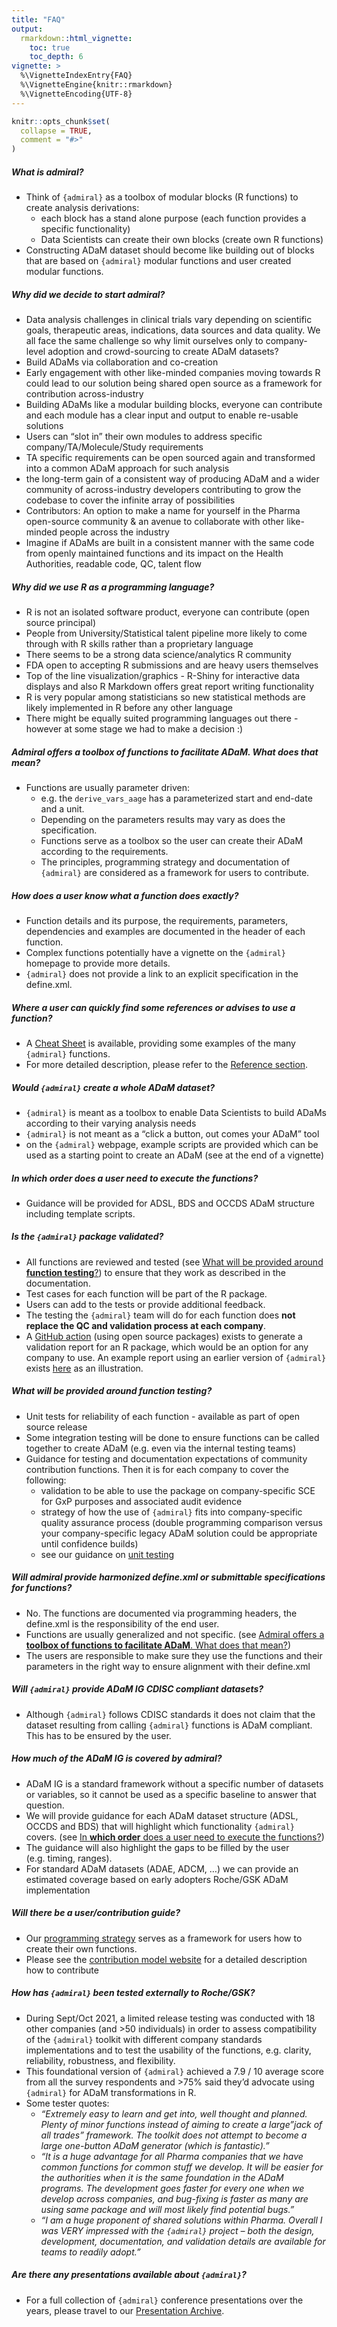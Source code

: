 ```yaml
---
title: "FAQ"
output: 
  rmarkdown::html_vignette:
    toc: true
    toc_depth: 6
vignette: >
  %\VignetteIndexEntry{FAQ}
  %\VignetteEngine{knitr::rmarkdown}
  %\VignetteEncoding{UTF-8}
---
```


```r
knitr::opts_chunk$set(
  collapse = TRUE,
  comment = "#>"
)
```

##### **What is admiral**?

* Think of `{admiral}` as a toolbox of modular blocks (R functions) to create analysis derivations:
  * each block has a stand alone purpose (each function provides a specific functionality)
  * Data Scientists can create their own blocks (create own R functions)

* Constructing ADaM dataset should become like building out of blocks that are based on `{admiral}` modular functions and user created modular functions. 

##### **Why** did we decide to start **admiral**?

  * Data analysis challenges in clinical trials vary depending on scientific goals, therapeutic areas, indications, data sources and data quality. We all face the same challenge so why limit ourselves only to company-level adoption and crowd-sourcing to create ADaM datasets? 
  * Build ADaMs via collaboration and co-creation
  * Early engagement with other like-minded companies moving towards R could lead to our solution being shared open source as a framework for contribution across-industry
  * Building ADaMs like a modular building blocks, everyone can contribute and each module has a clear input and output to enable re-usable solutions 
  * Users can “slot in” their own modules to address specific company/TA/Molecule/Study requirements
  * TA specific requirements can be open sourced again and transformed into a common ADaM approach for such analysis
  * the long-term gain of a consistent way of producing ADaM and a wider community of across-industry developers contributing to grow the codebase to cover the infinite array of possibilities
  * Contributors: An option to make a name for yourself in the Pharma open-source community & an avenue to collaborate with other like-minded people across the industry
  * Imagine if ADaMs are built in a consistent manner with the same code from openly maintained functions and its impact on the Health Authorities, readable code, QC, talent flow  

##### Why did we use **R as a programming language**?

 * R is not an isolated software product, everyone can contribute (open source principal)
 * People from University/Statistical talent pipeline more likely to come through with R skills rather than a proprietary language 
 * There seems to be a strong data science/analytics R community
 * FDA open to accepting R submissions and are heavy users themselves
 * Top of the line visualization/graphics - R-Shiny for interactive data displays and also R Markdown offers great report writing functionality
 * R is very popular among statisticians so new statistical methods are likely implemented in R before any other language
 * There might be equally suited programming languages out there - however at some stage we had to make a decision :)
 
##### Admiral offers a **toolbox of functions to facilitate ADaM**. What does that mean?

* Functions are usually parameter driven: 
    * e.g. the `derive_vars_aage` has a parameterized start and end-date and a unit.
    * Depending on the parameters results may vary as does the specification.
    * Functions serve as a toolbox so the user can create their ADaM according to the requirements.
    * The principles, programming strategy and documentation of `{admiral}` are considered as a framework for users to contribute.

##### How does a user **know what a function does** exactly?

* Function details and its purpose, the requirements, parameters, dependencies and examples are documented in the header of each function.
* Complex functions potentially have a vignette on the `{admiral}` homepage to provide more details. 
* `{admiral}` does not provide a link to an explicit specification in the define.xml.

##### Where a user can quickly find some **references or advises** to use a function?

* A [Cheat Sheet](https://github.com/pharmaverse/admiral/blob/main/inst/cheatsheet/admiral_cheatsheet.pdf) is available, providing some examples of the many `{admiral}` functions. 
* For more detailed description, please refer to the [Reference section](https://pharmaverse.github.io/admiral/reference/index.html). 

##### Would `{admiral}` **create a whole** ADaM  dataset?

 * `{admiral}` is meant as a toolbox to enable Data Scientists to build ADaMs according to their varying analysis needs
 * `{admiral}` is not meant as a "click a button, out comes your ADaM" tool
 * on the `{admiral}` webpage, example scripts are provided which can be used as a starting point to create an ADaM (see at the end of a vignette)  

##### In **which order** does a user need to execute the functions?

* Guidance will be provided for ADSL, BDS and OCCDS ADaM structure including template scripts.

##### Is the `{admiral}` package **validated**?

 * All functions  are reviewed and tested (see [What will be provided around **function testing**?]) to ensure that  they  work as described in the documentation. 
 * Test  cases for each function  will  be part of the R package.
 * Users can add to the  tests or provide additional feedback.
 * The  testing the  `{admiral}` team will do for each function does **not replace the QC and validation process at each company**.
 * A [GitHub action](https://github.com/marketplace/actions/r-package-validation-report) (using open source packages) exists to generate a validation report for an R package, which would be an option for any company to use. An example report using an earlier version of `{admiral}` exists [here](https://github.com/insightsengineering/thevalidatoR/blob/main/readme_files/report-0.1-admiral.pdf) as an illustration.

##### What will be provided around **function testing**?

 * Unit tests for reliability of each function - available as part of open source release
 * Some integration testing will be done to ensure functions can be called together to create ADaM (e.g. even via the internal testing teams)
 * Guidance for testing and documentation expectations of community contribution functions. Then it is for each company to cover the following:
   * validation to be able to use the package on company-specific SCE for GxP purposes and associated audit evidence 
   * strategy of how the use of `{admiral}` fits into company-specific quality assurance process (double programming comparison versus your company-specific legacy ADaM solution could be appropriate until confidence builds)
   * see our guidance on [unit testing](https://pharmaverse.github.io/admiraldev/articles/unit_test_guidance.html)

##### Will **admiral provide harmonized define.xml** or submittable specifications for functions?

 * No. The functions  are documented  via programming  headers, the define.xml is the responsibility of the end user.
 * Functions  are usually  generalized  and not specific. (see [Admiral offers a **toolbox of functions to facilitate ADaM**. What does that mean?](#admiral-offers-a-toolbox-of-functions-to-facilitate-adam--what-does-that-mean))
 * The users are responsible to make sure they use the functions and their parameters in the right way to ensure alignment with their define.xml

##### Will `{admiral}` provide ADaM IG **CDISC compliant** datasets?

* Although `{admiral}` follows CDISC standards it does not claim that the dataset resulting from calling `{admiral}` functions is ADaM compliant. This has to be ensured by the user.

##### How much of the **ADaM IG is covered by admiral?**

 * ADaM  IG is a standard framework without a specific number of datasets or variables, so it cannot be used as a specific baseline to answer that question.
 * We will provide guidance for each ADaM  dataset structure (ADSL, OCCDS and BDS) that will highlight which functionality `{admiral}` covers. (see [In **which order** does a user need to execute the functions?])
 * The guidance will also highlight the gaps to be filled by the user (e.g. timing, ranges).
 * For standard ADaM datasets (ADAE, ADCM, ...) we can provide an estimated coverage based on early adopters Roche/GSK ADaM implementation

##### Will there be a user/**contribution** guide?

 * Our [programming strategy](https://pharmaverse.github.io/admiraldev/articles/programming_strategy.html) serves as a framework
 for users how to create their own functions. 
 * Please see the [contribution model website](contribution_model.html) for a detailed description how to contribute

##### How has `{admiral}` been **tested externally** to Roche/GSK?

* During Sept/Oct 2021, a limited release testing was conducted with 18 other companies (and >50 individuals) in order to assess compatibility of the `{admiral}` toolkit with different company standards implementations and to test the usability of the functions, e.g. clarity, reliability, robustness, and flexibility.
* This foundational version of `{admiral}` achieved a 7.9 / 10 average score from all the survey respondents and >75% said they'd advocate using `{admiral}` for ADaM transformations in R.
* Some tester quotes:
  * _"Extremely easy to learn and get into, well thought and planned. Plenty of minor functions instead of aiming to create a large "jack of all trades" framework. The toolkit does not attempt to become a large one-button ADaM generator (which is fantastic)."_
  * _"It is a huge advantage for all Pharma companies that we have common functions for common stuff we develop. It will be easier for the authorities when it is the same foundation in the ADaM programs. The development goes faster for every one when we develop across companies, and bug-fixing is faster as many are using same package and will most likely find potential bugs."_
  * _"I am a huge proponent of shared solutions within Pharma. Overall I was VERY impressed with the `{admiral}` project -- both the design, development, documentation, and validation details are available for teams to readily adopt."_

##### Are there any **presentations** available about `{admiral}`?

* For a full collection of `{admiral}` conference presentations over the years, please travel to our [Presentation Archive](https://pharmaverse.github.io/admiraldiscovery/articles/presentation_archive.html).
